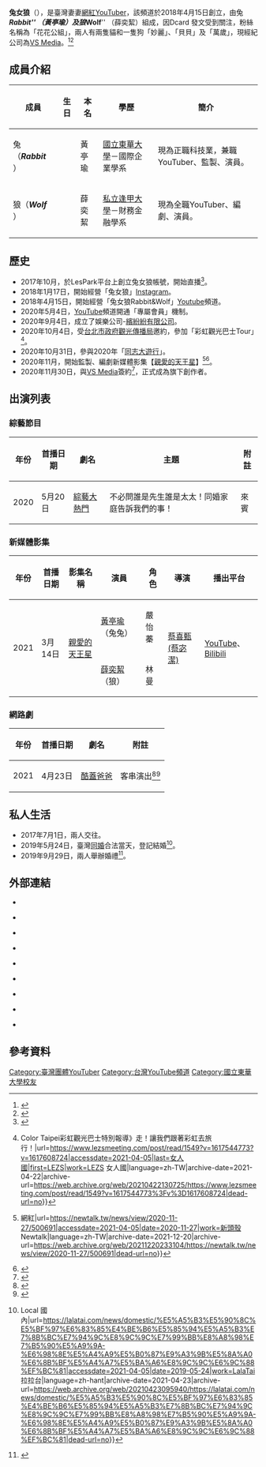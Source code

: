 {{Infobox YouTube personality|name=兔女狼~Rabbit&Wolf|birth_date=兔：{{birth date and age|1991|03|10}}<br>狼：{{birth date and age|1990|11|14}}|nationality={{ROC}}|occupation=[[科技業|科技業]]、[[YouTuber|YouTuber]]、[[演員|演員]]|channels=[https://www.youtube.com/channel/UCBDeBS8Nk9DqHiuOdiJjMKw 兔女狼Rabbit&Wolf]|creator=[[兔女狼Rabbit&Wolf|黃亭瑜]](兔)<br>[[兔女狼Rabbit&Wolf|薛奕絜]](狼)|years_active=2018至今|genre=情侶日常、職場生活經驗談|subscribers=10.1萬|subscriber_date=2022年6月16
日|views=11,801,406|view_date=2022年4月24日|stats_update=2021年8月10日}}
'''兔女狼'''（{{lang-en|'''''Rabbit&Wolf'''''}}），是臺灣妻妻[[網絡紅人|網紅]][[YouTuber|YouTuber]]，該頻道於2018年4月15日創立，由兔'''''Rabbit''''' （黃亭瑜）及狼'''''Wolf''''' （薛奕絜）組成，因Dcard 發文受到關注，粉絲名稱為「花花公組」，兩人有兩隻貓和一隻狗「妙麗」、「貝貝」及「萬歲」，現經紀公司為[[VS_Media|VS Media]]。<ref>{{Cite web |url=https://www.storm.mg/article/3181063?mode=whole |title=存档副本 |access-date=2021-04-20 |archive-date=2021-04-19 |archive-url=https://web.archive.org/web/20210419172014/https://www.storm.mg/article/3181063?mode=whole |dead-url=no }}</ref><ref>{{Cite web |url=https://newtalk.tw/news/view/2021-04-01/555143 |title=存档副本 |access-date=2021-04-20 |archive-date=2021-04-22 |archive-url=https://web.archive.org/web/20210422021636/https://newtalk.tw/news/view/2021-04-01/555143 |dead-url=no }}</ref>

== 成員介紹 ==
{| class="wikitable"
!成員
!生日
!本名
!學歷
!簡介
|-
|兔（'''''Rabbit''''' ）
|{{birth_date_and_age|1991|3|10}}
|黃亭瑜
|[[國立東華大學|國立東華大學]]－國際企業學系
|現為正職科技業，兼職YouTuber、監製、演員。
|-
|狼（'''''Wolf''''' ）
|{{birth_date_and_age|1990|11|14}}
|薛奕絜
|[[逢甲大學|私立逢甲大學]]－財務金融學系
|現為全職YouTuber、編劇、演員。
|}

== 歷史 ==

* 2017年10月，於LesPark平台上創立兔女狼帳號，開始直播<ref>{{Cite web|title=從漫畫走出來的沈氏夫夫辦了場童話般的婚禮_Les拉拉公園|url=https://www.luoow.com/dc_tw/107438579|accessdate=2021-04-05|work=微文庫|language=zh-TW|archive-date=2021-04-28|archive-url=https://web.archive.org/web/20210428043422/https://www.luoow.com/dc_tw/107438579|dead-url=no}}</ref>。
* 2018年1月17日，開始經營「兔女狼」[[Instagram|Instagram]]。
* 2018年4月15日，開始經營「兔女狼Rabbit&Wolf」[[YouTube_(頻道)|Youtube]]頻道。
* 2020年5月4日，[[YouTube_(頻道)|YouTube]]頻道開通「專屬會員」機制。
* 2020年9月4日，成立了娛樂公司-[[繽紛紛有限公司|繽紛紛有限公司]]。
* 2020年10月4日，受[[台北市政府觀光傳播局|台北市政府觀光傳播局]]邀約，參加「彩虹觀光巴士Tour」<ref>{{Cite web|title=LEZS {{!}} Color Taipei彩虹觀光巴士特別報導》走！讓我們跟著彩虹去旅行！|url=https://www.lezsmeeting.com/post/read/1549?v=1617544773?v=1617608724|accessdate=2021-04-05|last=女人國|first=LEZS|work=LEZS 女人國|language=zh-TW|archive-date=2021-04-22|archive-url=https://web.archive.org/web/20210422130725/https://www.lezsmeeting.com/post/read/1549?v=1617544773%3Fv%3D1617608724|dead-url=no}}</ref>。
* 2020年10月31日，參與2020年「[[骄傲游行|同志大遊行]]」。
* 2020年11月，開始監製、編劇新媒體影集【[[親愛的天王星_Dear_Uranus|親愛的天王星]]】<ref>{{Cite web|title=兔女狼挑戰性別議題！新作〈親愛的天王星〉正式開拍 {{!}} 網紅|url=https://newtalk.tw/news/view/2020-11-27/500691|accessdate=2021-04-05|date=2020-11-27|work=新頭殼 Newtalk|language=zh-TW|archive-date=2021-12-20|archive-url=https://web.archive.org/web/20211220233104/https://newtalk.tw/news/view/2020-11-27/500691|dead-url=no}}</ref><ref>{{Cite web|title=令人怦然心動的初戀！女同志網劇《親愛的天王星》訴校園女女三角戀故事|url=https://lalatai.com/tvmovie/news/%E4%BB%A4%E4%BA%BA%E6%80%A6%E7%84%B6%E5%BF%83%E5%8B%95%E7%9A%84%E5%88%9D%E6%88%80%EF%BC%81%E5%A5%B3%E5%90%8C%E5%BF%97%E7%B6%B2%E5%8A%87%E3%80%8A%E8%A6%AA%E6%84%9B%E7%9A%84%E5%A4%A9%E7%8E%8B%E6%98%9F%E3%80%8B%E8%A8%B4%E6%A0%A1%E5%9C%92%E5%A5%B3%E5%A5%B3%E4%B8%89%E8%A7%92%E6%88%80%E6%95%85%E4%BA%8B/21328|accessdate=2021-04-05|work=LalaTai 拉拉台|language=zh-hant|archive-date=2021-04-25|archive-url=https://web.archive.org/web/20210425050405/https://lalatai.com/tvmovie/news/%E4%BB%A4%E4%BA%BA%E6%80%A6%E7%84%B6%E5%BF%83%E5%8B%95%E7%9A%84%E5%88%9D%E6%88%80%EF%BC%81%E5%A5%B3%E5%90%8C%E5%BF%97%E7%B6%B2%E5%8A%87%E3%80%8A%E8%A6%AA%E6%84%9B%E7%9A%84%E5%A4%A9%E7%8E%8B%E6%98%9F%E3%80%8B%E8%A8%B4%E6%A0%A1%E5%9C%92%E5%A5%B3%E5%A5%B3%E4%B8%89%E8%A7%92%E6%88%80%E6%95%85%E4%BA%8B/21328|dead-url=no}}</ref>。
*2020年11月30日，與[[VS_Media|VS Media]]簽約<ref>{{Cite web|title=有愛成家！最懂妳的兔女狼|url=https://medium.com/vs-media/%E6%9C%89%E6%84%9B%E6%88%90%E5%AE%B6-%E6%9C%80%E6%87%82%E5%A6%B3%E7%9A%84%E5%85%94%E5%A5%B3%E7%8B%BC-770ffc31287d|accessdate=2021-04-05|date=2020-12-18|last=MEDIA|first=VS|work=Medium|language=en|archive-date=2021-04-20|archive-url=https://web.archive.org/web/20210420123256/https://medium.com/vs-media/%E6%9C%89%E6%84%9B%E6%88%90%E5%AE%B6-%E6%9C%80%E6%87%82%E5%A6%B3%E7%9A%84%E5%85%94%E5%A5%B3%E7%8B%BC-770ffc31287d|dead-url=no}}</ref>，正式成為旗下創作者。

== 出演列表 ==

=== 綜藝節目 ===
{| class="wikitable"
!年份
!首播日期
!劇名
!主題
!附註
|-
| rowspan="2" |2020
| rowspan="2" |5月20日
| rowspan="2" |[[綜藝大熱門|綜藝大熱門]]
| rowspan="2" |不必問誰是先生誰是太太！同婚家庭告訴我們的事！
|來賓
|}

=== 新媒體影集 ===
{| class="wikitable"
!年份
!首播日期
!影集名稱
!演員
!角色
!導演
!播出平台
|-
| rowspan="2" |2021
| rowspan="2" |3月14日
| rowspan="2" |[[親愛的天王星_Dear_Uranus|親愛的天王星]]
|[[兔女狼Rabbit&Wolf|黃亭瑜]]（兔兔）
|嚴怡蓁
| rowspan="2" |[[蔡宓潔|蔡喜甄(蔡宓潔)]]
| rowspan="2" |[[YouTube_(頻道)|YouTube]]、[[Bilibili|Bilibili]]
|-
|[[兔女狼Rabbit&Wolf|薛奕絜]]（狼）
|林曼
|}

=== 網路劇 ===
{| class="wikitable"
!年份
!首播日期
!劇名
!附註
|-
| rowspan="2" |2021
| rowspan="2" |4月23日
| rowspan="2" |[[酷蓋爸爸|酷蓋爸爸]]
| rowspan="2" |客串演出<ref>{{Citation|title=【4/23上架】酷蓋爸爸 第1集 - 1/6 - 原創 - GagaOOLala屬於你的故事|url=https://www.gagaoolala.com/tc/videos/2069/papa-and-daddy-2021-s01e01|accessdate=2021-04-05|language=zh-Hant|archive-date=2021-05-07|archive-url=https://web.archive.org/web/20210507112952/https://www.gagaoolala.com/tc/videos/2069/papa-and-daddy-2021-s01e01|dead-url=no}}</ref><ref>{{Cite web|title=《酷蓋爸爸》客串－兔女狼|url=https://www.facebook.com/QueerUpTheVolume/posts/193322572320899}}</ref>
|}

== 私人生活 ==

* 2017年7月1日，兩人交往。
* 2019年5月24日，臺灣[[同性婚姻|同婚]]合法當天，登記結婚<ref>{{Cite web|title=女同志情侶兔女狼甜蜜登記結婚 明天將飛加拿大度蜜月！ {{!}} Local 國內|url=https://lalatai.com/news/domestic/%E5%A5%B3%E5%90%8C%E5%BF%97%E6%83%85%E4%BE%B6%E5%85%94%E5%A5%B3%E7%8B%BC%E7%94%9C%E8%9C%9C%E7%99%BB%E8%A8%98%E7%B5%90%E5%A9%9A-%E6%98%8E%E5%A4%A9%E5%B0%87%E9%A3%9B%E5%8A%A0%E6%8B%BF%E5%A4%A7%E5%BA%A6%E8%9C%9C%E6%9C%88%EF%BC%81|accessdate=2021-04-05|date=2019-05-24|work=LalaTai 拉拉台|language=zh-hant|archive-date=2021-04-23|archive-url=https://web.archive.org/web/20210423095940/https://lalatai.com/news/domestic/%E5%A5%B3%E5%90%8C%E5%BF%97%E6%83%85%E4%BE%B6%E5%85%94%E5%A5%B3%E7%8B%BC%E7%94%9C%E8%9C%9C%E7%99%BB%E8%A8%98%E7%B5%90%E5%A9%9A-%E6%98%8E%E5%A4%A9%E5%B0%87%E9%A3%9B%E5%8A%A0%E6%8B%BF%E5%A4%A7%E5%BA%A6%E8%9C%9C%E6%9C%88%EF%BC%81|dead-url=no}}</ref>。
* 2019年9月29日，兩人舉辦婚禮<ref>{{Cite web|title=The Love Story About 兔女狼|url=https://vnweddings.com.tw/the-love-story-about-兔女狼/|accessdate=2021-04-05|date=2019-11-05|work=唯諾法式婚紗禮服 Veronica Wedding Party Dress|language=zh-TW|archive-date=2021-04-20|archive-url=https://web.archive.org/web/20210420123302/https://vnweddings.com.tw/the-love-story-about-%E5%85%94%E5%A5%B3%E7%8B%BC/|dead-url=no}}</ref>。

== 外部連結 ==
*{{instagram|colorfulinsideus}}

*{{YouTube|channel=UCBDeBS8Nk9DqHiuOdiJjMKw|兔女狼Rabbit&Wolf}}

*{{Twitter|RabbitWolf9|兔女狼}}

*{{Instagram|uranusprincess.rich|嚴怡蓁}}

*{{Instagram|lin.manne|林曼}}

*{{Bilibili|user=1016077618|繽紛紛娛樂}}

*{{Instagram|colorful.ent_official|繽紛紛}}

*{{url|https://m.facebook.com/pages/category/Performing-Arts/%E7%B9%BD%E7%B4%9B%E7%B4%9B-Colorful-Entertainment-104276154812414/|Facebook-繽紛紛}}

*{{url|https://weibo.com/u/7563523995 |微博-繽紛紛娛樂}}

== 參考資料 ==

<references />

[[Category:臺灣團體YouTuber|Category:臺灣團體YouTuber]]
[[Category:台灣YouTube頻道|Category:台灣YouTube頻道]]
[[Category:國立東華大學校友|Category:國立東華大學校友]]